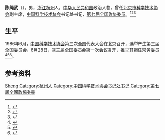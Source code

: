 '''陈绳武'''（{{bd|1927年||1998年}}），男，[[浙江|浙江]][[杭州|杭州]]人，[[中华人民共和国|中华人民共和国]]政治人物，曾任[[北京市科学技术协会|北京市科学技术协会]]副主席，[[中国科学技术协会|中国科学技术协会]]书记处书记，[[第七届全国政协委员|第七届全国政协委员]]。<ref>{{Cite book|title=历届全国政协委员人名辞典|author=|publisher=中国国际广播出版社|year=1996|isbn=9787507813746|location=北京|pages=286}}</ref><ref>{{Cite book|title=中华人民共和国职官志|author=何虎生, 李耀东, 向常福主编|publisher=中国社会出版社|year=2003|isbn=9787800883934|location=北京|pages=}}</ref><ref>{{Cite book|title=中国共产党人名大辞典|author=盛平主编|publisher=中国国际广播出版社|year=1991|isbn=|location=北京|pages=}}</ref>

== 生平 ==
1986年6月，[[中国科学技术协会|中国科学技术协会]]第三次全国代表大会在北京召开，选举产生第三届全国委员会。6月28日，第三届全国委员会第一次会议召开，推举其担任常务委员<ref>{{Cite book|title=中国科学技术协会第三次全国代表大会文件汇编|last=[[中国科协研究室|中国科协研究室]]编|publisher=中国科协研究室|pages=94-96}}</ref><ref>{{Cite book|title=中国共产党组织史资料 附卷4 中华人民共和国群众团体组织 1949.10-1997.9|last=[[中共中央组织部|中共中央组织部]]，中共中央党史研究室，中央档案馆|publisher=[[中共党史出版社|中共党史出版社]]|year=2000|isbn=7-80136-318-3|location=北京|pages=408}}</ref><ref>{{Cite book|title=当代中国科学技术发展史|last=陈建新等主编|publisher=[[湖北教育出版社|湖北教育出版社]]|year=1994.10|isbn=7-5351-1355-9|pages=609|location=武汉}}</ref>。

== 参考资料 ==
{{reflist}}

{{Navboxes
| title  = 陈绳武在[[中国科学技术协会|中国科学技术协会]]的职务
| list1  =
{{中国科学技术协会第二届全国委员会}}
{{中国科学技术协会第三届全国委员会}}
}}
{{Navboxes
| title  = 陈绳武在[[中华全国工商业联合会|中华全国工商业联合会]]的职务
| list1  =
{{中华全国工商业联合会第六届执行委员会}}
}}

{{Authority control}}
{{DEFAULTSORT:Chen陈}}
[[Category:陈姓|Sheng]]
[[Category:杭州人|Category:杭州人]]
[[Category:中国科学技术协会书记处书记|Category:中国科学技术协会书记处书记]]
[[Category:第七屆全國政協委員|Category:第七屆全國政協委員]]

{{中国人物小作品}}